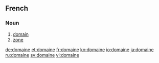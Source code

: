 ==French==

===Noun===
{{infl|fr|noun}}

# [[domain]]
# [[zone]]

[[de:domaine]]
[[et:domaine]]
[[fr:domaine]]
[[ko:domaine]]
[[io:domaine]]
[[ja:domaine]]
[[ru:domaine]]
[[sv:domaine]]
[[vi:domaine]]